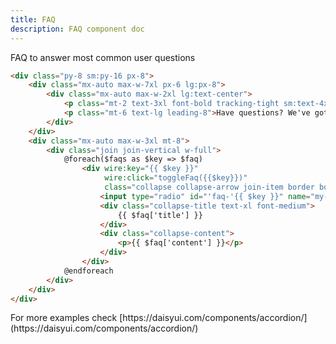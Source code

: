 ```yaml
---
title: FAQ
description: FAQ component doc
---
```


FAQ to answer most common user questions

```html resources/views/livewire/faq.blade.php
<div class="py-8 sm:py-16 px-8">
    <div class="mx-auto max-w-7xl px-6 lg:px-8">
        <div class="mx-auto max-w-2xl lg:text-center">
            <p class="mt-2 text-3xl font-bold tracking-tight sm:text-4xl">FAQs</p>
            <p class="mt-6 text-lg leading-8">Have questions? We've got you covered! </p>
        </div>
    </div>
    <div class="mx-auto max-w-3xl mt-8">
        <div class="join join-vertical w-full">
            @foreach($faqs as $key => $faq)
                <div wire:key="{{ $key }}"
                     wire:click="toggleFaq({{$key}})"
                     class="collapse collapse-arrow join-item border border-base-300">
                    <input type="radio" id="'faq-'{{ $key }}" name="my-accordion" {{ $selectedFaq === $key ? 'checked' : '' }}/>
                    <div class="collapse-title text-xl font-medium">
                        {{ $faq['title'] }}
                    </div>
                    <div class="collapse-content">
                        <p>{{ $faq['content'] }}</p>
                    </div>
                </div>
            @endforeach
        </div>
    </div>
</div>
```

<Tip>
For more examples check [https://daisyui.com/components/accordion/](https://daisyui.com/components/accordion/)
</Tip>
